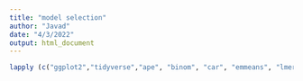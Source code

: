 ```yaml
---
title: "model selection"
author: "Javad"
date: "4/3/2022"
output: html_document
---
```


```r
lapply (c("ggplot2","tidyverse","ape", "binom", "car", "emmeans", "lmerTest", "metafor", "MuMIn", "pwr", "visreg", "bbmle"), library, character.only = TRUE)
```
